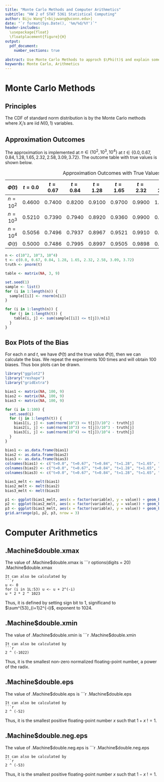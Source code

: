 ```yaml
---
title: "Monte Carlo Methods and Computer Arithmetics"
subtitle: "HW 2 of STAT 5361 Statistical Computing"
author: Biju Wang^[<bijuwang@uconn.edu>]
date: "`r format(Sys.Date(), '%m/%d/%Y')`"
header-includes: 
  \usepackage{float}
  \floatplacement{figure}{H}
output: 
  pdf_document:
    number_sections: true
    
abstract: Use Monte Carlo Methods to approch $\Phi(t)$ and explain some computer arithmetics.
keywords: Monte Carlo, Arithmetics
---
```


# Monte Carlo Methods
## Principles
The CDF of standard norm distribution is
\begin{equation}
\Phi(t) = \int^{t}_{-\infty}\frac{1}{\sqrt{2\pi}}e^{-y^{2}/2}dy
\end{equation}
by the Monte Carlo methods
\begin{equation}
\hat{\Phi}(t)=\frac{1}{n}\sum^{n}_{i=1}I(X_{i}\leq t)
\end{equation}
where $X_{i}$'s are iid $N(0, 1)$ variables.

## Approximation Outcomes
The approximation is implemented at $n\in \{10^{2}, 10^{3}, 10^{4}\}$ at $t\in\{0.0, 0.67, 0.84, 1.28, 1.65, 2.32, 2.58, 3.09, 3.72\}$. The outcome table with true values is shown below.

$\hat{\Phi}(t)$|$t=0.0$|$t=0.67$|$t=0.84$|$t=1.28$|$t=1.65$|$t=2.32$|$t=2.58$|$t=3.09$|$t=3.72$|
:---:|:---:|:---:|:---:|:---:|:---:|:---:|:---:|:---:|:---:|
$n=10^{2}$|0.4600|0.7400|0.8200|0.9100|0.9700|0.9900|1.0000|1.0000|1.0000|
$n=10^{3}$|0.5210|0.7390|0.7940|0.8920|0.9360|0.9900|0.9960|0.9990|0.9990|
$n=10^{4}$|0.5056|0.7496|0.7937|0.8967|0.9521|0.9910|0.9960|0.9994|1.0000|
$\Phi(t)$ |0.5000|0.7486|0.7995|0.8997|0.9505|0.9898|0.9951|0.9990|0.9999|
Table: Approximation Outcomes with True Values

```r
n <- c(10^2, 10^3, 10^4)
t <- c(0.0, 0.67, 0.84, 1.28, 1.65, 2.32, 2.58, 3.09, 3.72)
truth <- pnorm(t)

table <- matrix(NA, 3, 9)

set.seed(1)
sample <- list()
for (i in 1:length(n)) {
  sample[[i]] <- rnorm(n[i])
}

for (i in 1:length(n)) {
  for (j in 1:length(t)) {
    table[i, j] <- sum(sample[[i]] <= t[j])/n[i]
  }
}

```

## Box Plots of the Bias
For each $n$ and $t$, we have $\hat{\Phi}(t)$ and the true value $\Phi(t)$, then we can calculate the bias. We repeat the experiments $100$ times and will obtain $100$ biases. Thus box plots can be drawn.

```r
library("ggplot2")
library("reshape")
library("gridExtra")

bias1 <- matrix(NA, 100, 9)
bias2 <- matrix(NA, 100, 9)
bias3 <- matrix(NA, 100, 9)

for (i in 1:100) {
  set.seed(i)
  for (j in 1:length(t)) {
    bias1[i, j] <- sum(rnorm(10^2) <= t[j])/10^2 - truth[j]
    bias2[i, j] <- sum(rnorm(10^3) <= t[j])/10^3 - truth[j]
    bias3[i, j] <- sum(rnorm(10^4) <= t[j])/10^4 - truth[j]
  }
}

bias1 <- as.data.frame(bias1)
bias2 <- as.data.frame(bias2)
bias3 <- as.data.frame(bias3)
colnames(bias1) <- c("t=0.0", "t=0.67", "t=0.84", "t=1.28", "t=1.65", "t=2.32", "t=2.58", "t=3.09", "t=3.72")
colnames(bias2) <- c("t=0.0", "t=0.67", "t=0.84", "t=1.28", "t=1.65", "t=2.32", "t=2.58", "t=3.09", "t=3.72")
colnames(bias3) <- c("t=0.0", "t=0.67", "t=0.84", "t=1.28", "t=1.65", "t=2.32", "t=2.58", "t=3.09", "t=3.72")

bias1_melt <- melt(bias1)
bias2_melt <- melt(bias2)
bias3_melt <- melt(bias3)

p1 <- ggplot(bias1_melt, aes(x = factor(variable), y = value)) + geom_boxplot() + labs(x = expression("Values of"~t), y = "Bias") + theme(plot.title = element_text(hjust = 0.5)) + ggtitle(expression("Side-by-Side Boxplots of Bias at All"~t~"for"~n == 10^2))
p2 <- ggplot(bias2_melt, aes(x = factor(variable), y = value)) + geom_boxplot() + labs(x = expression("Values of"~t), y = "Bias") + theme(plot.title = element_text(hjust = 0.5)) + ggtitle(expression("Side-by-Side Boxplots of Bias at All"~t~"for"~n == 10^3))
p3 <- ggplot(bias3_melt, aes(x = factor(variable), y = value)) + geom_boxplot() + labs(x = expression("Values of"~t), y = "Bias") + theme(plot.title = element_text(hjust = 0.5)) + ggtitle(expression("Side-by-Side Boxplots of Bias at All"~t~"for"~n == 10^4))
grid.arrange(p1, p2, p3, nrow = 3)
```


# Computer Arithmetics
## .Machine$double.xmax

The value of .Machine$double.xmax is
```r
options(digits = 20)
.Machine$double.xmax
```
It can also be calculated by
```r
u <- 0
for (i in 1L:53) u <- u + 2^(-i)
u * 2 * 2 ^ 1023
```
Thus, it is defined by setting sign bit to $1$, significand to $\sum^{53}_{i=1}2^{-i}$, exponent to $1024$.

## .Machine$double.xmin

The value of .Machine$double.xmin is
```r
.Machine$double.xmin
```
It can also be calculated by
```r
2 ^ (-1022)
```
Thus, it is the smallest non-zero normalized floating-point number, a power of the radix.

## .Machine$double.eps

The value of .Machine$double.eps is
```r
.Machine$double.eps
```
It can also be calculated by
```r
2 ^ (-52)
```
Thus, it is the smallest positive floating-point number $x$ such that $1 + x~!= 1$.

## .Machine$double.neg.eps

The value of .Machine$double.neg.eps is
```r
.Machine$double.neg.eps
```
It can also be calculated by
```r
2 ^ (-53)
```
Thus, it is the smallest positive floating-point number $x$ such that $1 - x~!= 1$.

